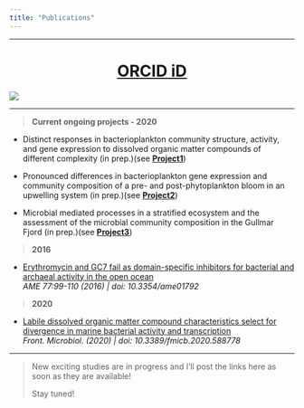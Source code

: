```yaml
---
title: "Publications"
---
```


---

<h1 align="center">[ORCID iD](https://orcid.org/0000-0003-4787-7021)</h1>
<img id="cv" src="ORCID.png"/>

---

> **Current ongoing projects - 2020**

* Distinct responses in bacterioplankton community structure, activity, and gene expression to dissolved organic matter compounds of different complexity (in prep.)(see <a href="project1.html">**Project1**</a>)

* Pronounced differences in bacterioplankton gene expression and community composition of a pre- and post-phytoplankton bloom in an upwelling system (in prep.)(see <a href="project2.html">**Project2**</a>)

* Microbial mediated processes in a stratified ecosystem and the assessment of the microbial community composition in the Gullmar Fjord (in prep.)(see <a href="project3.html">**Project3**</a>)

> **2016**

* [Erythromycin and GC7 fail as domain-specific inhibitors for bacterial and archaeal activity in the open ocean](http://www.int-res.com/abstracts/ame/v77/n2/p99-110/)<br>
*AME 77:99-110 (2016) | doi: 10.3354/ame01792*

> **2020**

* [Labile dissolved organic matter compound characteristics select for divergence in marine bacterial activity and transcription](https://www.frontiersin.org/articles/10.3389/fmicb.2020.588778/abstract)<br>
*Front. Microbiol. (2020) | doi: 10.3389/fmicb.2020.588778*

---

> New exciting studies are in progress and I'll post the links here as soon as they are available!</p>
> Stay tuned!